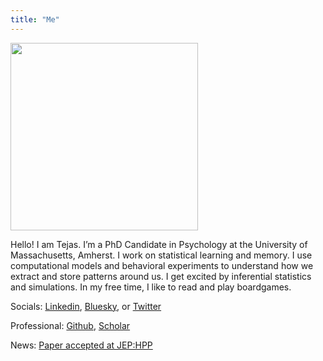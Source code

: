 ```yaml
---
title: "Me"
---
```


![](../images/display_pic.jpg){width=300 fig-align="center"}


Hello!
I am Tejas. I'm a PhD Candidate in Psychology at the University of Massachusetts, Amherst. I work on statistical learning and memory. I use computational models and behavioral experiments to understand how we extract and store patterns around us. I get excited by inferential statistics and simulations. In my free time, I like to read and play boardgames. 

Socials: [Linkedin](https://www.linkedin.com/in/tejas-savalia-8201888a/), [Bluesky](https://bsky.app/profile/tejassavalia.bsky.social), or [Twitter](https://twitter.com/SavaliaTejas) 

Professional: [Github](https://github.com/tejas-savalia), [Scholar](https://scholar.google.com/citations?user=25KCLG8AAAAJ&hl=en&oi=ao)

News: [Paper accepted at JEP:HPP](https://drive.google.com/file/d/1k0dOQ94EU0iz1luldkvcKehhTvaVaqsm/view?usp=sharing) 
